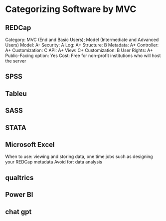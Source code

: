 # Categorizing Software by MVC

## REDCap
Category: MVC (End and Basic Users); Model (Intermediate and Advanced Users)
Model: A-
  Security: A
  Log: A+
  Structure: B
  Metadata: A+
Controller: A+
  Customization: C
  API: A+
View: C+ 
  Customization: B
  User Rights: A+
  Public-Facing option: Yes
Cost: Free for non-profit institutions who will host the server

## SPSS

## Tableu

## SASS

## STATA

## Microsoft Excel
When to use: viewing and storing data, one time jobs such as designing your REDCap metadata
Avoid for: data analysis

## qualtrics

## Power BI

## chat gpt
